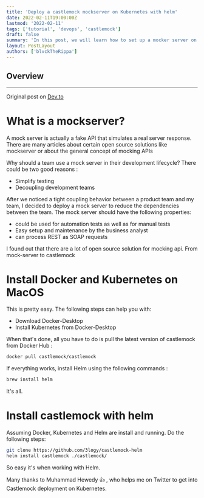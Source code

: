 ```yaml
---
title: 'Deploy a castlemock mockserver on Kubernetes with helm'
date: 2022-02-11T19:00:00Z
lastmod: '2022-02-11'
tags: ['tutorial', 'devops', 'castlemock']
draft: false
summary: 'In this post, we will learn how to set up a mocker server on Kubernetes with Helm to speed up your development speed on local environment'
layout: PostLayout
authors: ['blvckTheRippa']
---
```


## Overview

<TOCInline toc={props.toc} exclude="Overview" toHeading={2} />

---

Original post on [Dev.to](https://dev.to/3logy/deploy-a-castlemock-mockserver-on-kubernetes-with-helm-41p8)

# What is a mockserver?

A mock server is actually a fake API that simulates a real server response. There are many articles about certain open source solutions like mockserver or about the general concept of mocking APIs

Why should a team use a mock server in their development lifecycle? There could be two good reasons :

- Simplify testing
- Decoupling development teams

After we noticed a tight coupling behavior between a product team and my team, I decided to deploy a mock server to reduce the dependencies between the team. The mock server should have the following properties:

- could be used for automation tests as well as for manual tests
- Easy setup and maintenance by the business analyst
- can process REST as SOAP requests

I found out that there are a lot of open source solution for mocking api. From mock-server to castlemock

# Install Docker and Kubernetes on MacOS

This is pretty easy.
The following steps can help you with:

- Download Docker-Desktop
- Install Kubernetes from Docker-Desktop

When that's done, all you have to do is pull the latest version of castlemock from Docker Hub :

```bash
docker pull castlemock/castlemock
```

If everything works, install Helm using the following commands :

```bash
brew install helm
```

It's all.

# Install castlemock with helm

Assuming Docker, Kubernetes and Helm are install and running. Do the following steps:

```bash
git clone https://github.com/3logy/castlemock-helm
helm install castlemock ./castlemock/
```

So easy it's when working with Helm.

Many thanks to Muhammad Hewedy 👍 , who helps me on Twitter to get into Castlemock deployment on Kubernetes.
